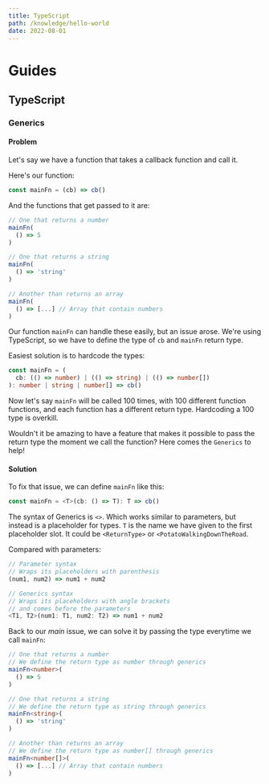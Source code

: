 ```yaml
---
title: TypeScript
path: /knowledge/hello-world
date: 2022-08-01
---
```



<Layout title={props.pageContext.frontmatter.title} location={props.path}>
<MarkdownWrapper>

# Guides

## TypeScript

### Generics

#### Problem

Let's say we have a function that takes a callback function and call it.

Here's our function:

```ts
const mainFn = (cb) => cb()
```

And the functions that get passed to it are:

```ts
// One that returns a number
mainFn(
  () => 5
)

// One that returns a string
mainFn(
  () => 'string'
)

// Another than returns an array
mainFn(
  () => [...] // Array that contain numbers
)
```

Our function `mainFn` can handle these easily, but an issue arose. We're using TypeScript, so we have to define the type of `cb` and `mainFn` return type.

Easiest solution is to hardcode the types:

```ts
const mainFn = (
  cb: (() => number) | (() => string) | (() => number[])
): number | string | number[] => cb()
```

Now let's say `mainFn` will be called 100 times, with 100 different function functions, and each function has a different return type. Hardcoding a 100 type is overkill.

Wouldn't it be amazing to have a feature that makes it possible to pass the return type the moment we call the function? Here comes the `Generics` to help!

#### Solution

To fix that issue, we can define `mainFn` like this:

```ts
const mainFn = <T>(cb: () => T): T => cb()
```

The syntax of Generics is `<>`. Which works similar to parameters, but instead is a placeholder for types. `T` is the name we have given to the first placeholder slot. It could be `<ReturnType>` or `<PotatoWalkingDownTheRoad`.

Compared with parameters:

```ts
// Parameter syntax
// Wraps its placeholders with parenthesis
(num1, num2) => num1 + num2

// Generics syntax
// Wraps its placeholders with angle brackets
// and comes before the parameters
<T1, T2>(num1: T1, num2: T2) => num1 + num2
```

Back to our _main_ issue, we can solve it by passing the type everytime we call `mainFn`:

```ts
// One that returns a number
// We define the return type as number through generics
mainFn<number>(
  () => 5
)

// One that returns a string
// We define the return type as string through generics
mainFn<string>(
  () => 'string'
)

// Another than returns an array
// We define the return type as number[] through generics
mainFn<number[]>(
  () => [...] // Array that contain numbers
)
```

</MarkdownWrapper>
</Layout>
